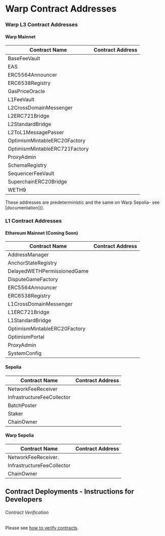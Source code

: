 
# Warp Contract Addresses

### Warp L3 Contract Addresses

#### Warp Mainnet

| Contract Name                 | Contract Address                                                                                                                                             |
| ----------------------------- | ------------------------------------------------------------------------------------------------------------------------------------------------------------ |
| BaseFeeVault                  | <CopyableCode code="(Coming Soon)" href="" /> |
| EAS                           | <CopyableCode code="(Coming Soon)" href="" /> |
| ERC5564Announcer              | <CopyableCode code="(Coming Soon)" href="" /> |
| ERC6538Registry               | <CopyableCode code="(Coming Soon)" href="" /> |
| GasPriceOracle                | <CopyableCode code="(Coming Soon)" href="" /> |
| L1FeeVault                    | <CopyableCode code="(Coming Soon)" href="" /> |
| L2CrossDomainMessenger        | <CopyableCode code="(Coming Soon)" href="" /> |
| L2ERC721Bridge                | <CopyableCode code="(Coming Soon)" href="" /> |
| L2StandardBridge              | <CopyableCode code="(Coming Soon)" href="" /> |
| L2ToL1MessagePasser           | <CopyableCode code="(Coming Soon)" href="" /> |
| OptimismMintableERC20Factory  | <CopyableCode code="(Coming Soon)" href="" /> |
| OptimismMintableERC721Factory | <CopyableCode code="(Coming Soon)" href="" /> |
| ProxyAdmin                    | <CopyableCode code="(Coming Soon)" href="" /> |
| SchemaRegistry                | <CopyableCode code="0(Coming Soon)" href="" /> |
| SequencerFeeVault             | <CopyableCode code="(Coming Soon)" href="" /> |
| SuperchainERC20Bridge         | <CopyableCode code="(Coming Soon)" href="" /> |
| WETH9                         | <CopyableCode code="(Coming Soon)" href="" /> |

<Callout type="info" emoji="ℹ️">
  These addresses are predeterministic and the same on Warp Sepolia- see
  [documentation]().
</Callout>

### L1 Contract Addresses

#### Ethereum Mainnet (Coming Soon)

| Contract Name                | Contract Address                                                                                                                                        |
| ---------------------------- | ------------------------------------------------------------------------------------------------------------------------------------------------------- |
| AddressManager               | <CopyableCode code="(Coming Soon)" href="(Coming Soon)" /> |
| AnchorStateRegistry          | <CopyableCode code="(Coming Soon)" href="https://eth.blockscout.com/address/0xde744491bcf6b2dd2f32146364ea1487d75e2509" /> |
| DelayedWETHPermissionedGame  | <CopyableCode code="(Coming Soon)" href="(Coming Soon)" /> |
| DisputeGameFactory           | <CopyableCode code="(Coming Soon)" href="https://eth.blockscout.com/address/0x10d7b35078d3baabb96dd45a9143b94be65b12cd" /> |
| ERC5564Announcer             | <CopyableCode code="(Coming Soon)" href="https://eth.blockscout.com/address/0x55649E01B5Df198D18D95b5cc5051630cfD45564" /> |
| ERC6538Registry              | <CopyableCode code="(Coming Soon)" href="https://eth.blockscout.com/address/0x6538E6bf4B0eBd30A8Ea093027Ac2422ce5d6538" /> |
| L1CrossDomainMessenger       | <CopyableCode code="(Coming Soon)" href="https://eth.blockscout.com/address/0x69d3cf86b2bf1a9e99875b7e2d9b6a84426c171f" /> |
| L1ERC721Bridge               | <CopyableCode code="(Coming Soon)" href="https://eth.blockscout.com/address/0x661235a238b11191211fa95d4dd9e423d521e0be" /> |
| L1StandardBridge             | <CopyableCode code="(Coming Soon)" href="https://eth.blockscout.com/address/0x88ff1e5b602916615391f55854588efcbb7663f0" /> |
| OptimismMintableERC20Factory | <CopyableCode code="(Coming Soon)" href="https://eth.blockscout.com/address/0xa8b389a82e088b164cd03230e900980cced34d29" /> |
| OptimismPortal               | <CopyableCode code="(Coming Soon)" href="https://eth.blockscout.com/address/0x5d66c1782664115999c47c9fa5cd031f495d3e4f" /> |
| ProxyAdmin                   | <CopyableCode code="(Coming Soon)" href="https://eth.blockscout.com/address/0xd56045E68956FCe2576E680c95a4750cf8241f79" /> |
| SystemConfig                 | <CopyableCode code="0(Coming Soon)" href="https://eth.blockscout.com/address/0x62c0a111929fa32cec2f76adba54c16afb6e8364" /> |

#### Sepolia

| Contract Name                | Contract Address                                                                                                                                                |
| ---------------------------- | --------------------------------------------------------------------------------------------------------------------------------------------------------------- |
| NetworkFeeReceiver           | <CopyableCode code="0x252431e84d5e22435a0c833c2220770c52f59633" href="https://sepolia.etherscan.io/address/0x252431e84d5e22435a0c833c2220770c52f59633" /> |
| InfrastructureFeeCollector   | <CopyableCode code="i0x252431e84d5e22435a0c833c2220770c52f59633" href="https://sepolia.etherscan.io/address/0x252431e84d5e22435a0c833c2220770c52f59633" /> |
| BatchPoster                  | <CopyableCode code="0xDFf66Cd5A1625508050FefFad18158d5e0E56a84" href="https://sepolia.etherscan.io/address/0xDFf66Cd5A1625508050FefFad18158d5e0E56a84" /> |
| Staker                       | <CopyableCode code="0xC9bf911A8169e818F195EeFA868EF30F2a7958BB" href="https://sepolia.etherscan.io/address/0xc9bf911a8169e818f195eefa868ef30f2a7958bb" /> |
| ChainOwner                   | <CopyableCode code="0xECC0d232248D0058789F6c997bE08fF1a6814aE0" href="https://sepolia.etherscan.io/address/0xecc0d232248d0058789f6c997be08ff1a6814ae0" /> |



#### Warp Sepolia

| Contract Name                             | Contract Address                                                                                                                                            |
| ----------------------------------------- | ----------------------------------------------------------------------------------------------------------------------------------------------------------- |
| NetworkFeeReceiver.                       | <CopyableCode code="0x252431e84d5e22435a0c833c2220770c52f59633" href="https://sepolia.warpscan.org/address/0x252431E84D5E22435A0c833C2220770c52F59633" /> |
| InfrastructureFeeCollector                | <CopyableCode code="0x252431e84d5e22435a0c833c2220770c52f59633" href="https://sepolia.warpscan.org/address/0x252431E84D5E22435A0c833C2220770c52F59633" /> |
| ChainOwner                                | <CopyableCode code="0xECC0d232248D0058789F6c997bE08fF1a6814aE0" href="https://sepolia.warpscan.org/address/0xECC0d232248D0058789F6c997bE08fF1a6814aE0" /> |

## Contract Deployments - Instructions for Developers

###### Contract Verification

Please see [how to verify contracts](/build/tutorials/verify-smart-contract).
